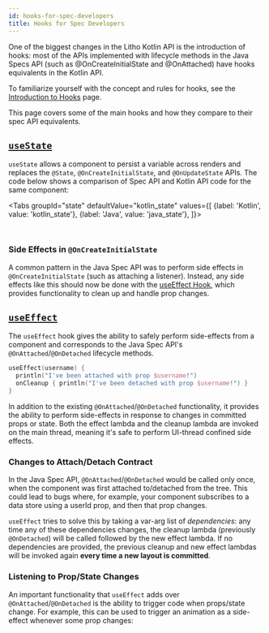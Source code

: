 ```yaml
---
id: hooks-for-spec-developers
title: Hooks for Spec Developers
---
```



One of the biggest changes in the Litho Kotlin API is the introduction of hooks: most of the APIs implemented with lifecycle methods in the Java Specs API (such as @OnCreateInitialState and @OnAttached) have hooks equivalents in the Kotlin API.

To familiarize yourself with the concept and rules for hooks, see the [Introduction to Hooks](/mainconcepts/hooks-intro.mdx) page.

This page covers some of the main hooks and how they compare to their spec API equivalents.

## [`useState`](/mainconcepts/use-state.mdx)

`useState` allows a component to persist a variable across renders and replaces the `@State`, `@OnCreateInitialState`, and `@OnUpdateState` APIs. The code below shows a comparison of Spec API and Kotlin API code for the same component:

<Tabs
  groupId="state"
  defaultValue="kotlin_state"
  values={[
    {label: 'Kotlin', value: 'kotlin_state'},
    {label: 'Java', value: 'java_state'},
  ]}>
  <TabItem value="kotlin_state">

```kotlin file=sample/src/main/java/com/facebook/samples/litho/kotlin/documentation/CheckboxComponent.kt start=start_example end=end_example
```

  </TabItem>
  <TabItem value="java_state">

```java file=sample/src/main/java/com/facebook/samples/litho/java/onboarding/CheckboxComponentSpec.java start=start_example end=end_example
```
  </TabItem>

</Tabs>

### Side Effects in `@OnCreateInitialState`

A common pattern in the Java Spec API was to perform side effects in `@OnCreateInitialState` (such as attaching a listener). Instead, any side effects like this should now be done with the [useEffect Hook](/mainconcepts/use-effect.mdx), which provides functionality to clean up and handle prop changes.

## [`useEffect`](/mainconcepts/use-effect.mdx)

The `useEffect` hook gives the ability to safely perform side-effects from a component and corresponds to the Java Spec API's `@OnAttached`/`@OnDetached` lifecycle methods.

```kotlin
useEffect(username) {
  println("I've been attached with prop $username!")
  onCleanup { println("I've been detached with prop $username!") }
}
```

In addition to the existing `@OnAttached`/`@OnDetached` functionality, it provides the ability to perform side-effects in response to changes in committed props or state. Both the effect lambda and the cleanup lambda are invoked on the main thread, meaning it's safe to perform UI-thread confined side effects.

### Changes to Attach/Detach Contract

In the Java Spec API, `@OnAttached`/`@OnDetached` would be called only once, when the component was first attached to/detached from the tree. This could lead to bugs where, for example, your component subscribes to a data store using a userId prop, and then that prop changes.

`useEffect` tries to solve this by taking a var-arg list of *dependencies*: any time any of these dependencies changes, the cleanup lambda (previously `@OnDetached`) will be called followed by the new effect lambda. If no dependencies are provided, the previous cleanup and new effect lambdas will be invoked again **every time a new layout is committed**.

### Listening to Prop/State Changes

An important functionality that `useEffect` adds over `@OnAttached`/`@OnDetached` is the ability to trigger code when props/state change. For example, this can be used to trigger an animation as a side-effect whenever some prop changes:

```kotlin file=sample/src/main/java/com/facebook/samples/litho/kotlin/animations/animatedcounter/AnimatedCounter.kt start=start_example end=end_example
```
